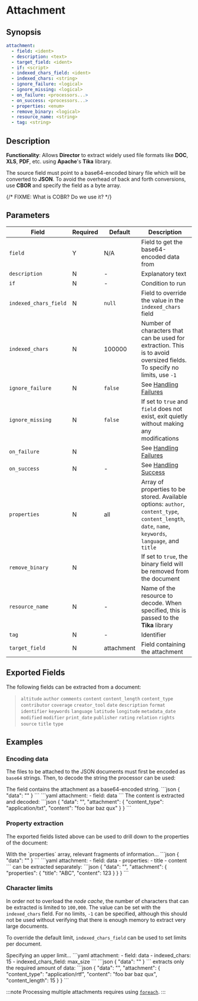 # Attachment

## Synopsis

```yaml {2}
attachment:
  - field: <ident>
  - description: <text>
  - target_field: <ident>
  - if: <script>
  - indexed_chars_field: <ident>
  - indexed_chars: <string>
  - ignore_failure: <logical>
  - ignore_missing: <logical>
  - on_failure: <processors...>
  - on_success: <processors...>
  - properties: <enum>
  - remove_binary: <logical>
  - resource_name: <string>
  - tag: <string>
```

## Description

**Functionality**: Allows **Director** to extract widely used file formats like **DOC**, **XLS**, **PDF**, etc. using **Apache**'s **Tika** library.


The source field must point to a base64-encoded binary file which will be converted to **JSON**. To avoid the overhead of back and forth conversions, use **CBOR** and specify the field as a byte array.

{/* FIXME: What is COBR? Do we use it? */}

## Parameters

|Field|Required|Default|Description|
|---|---|---|---|
|`field`|Y|N/A|Field to get the base64-encoded data from|
|`description`|N|-|Explanatory text|
|`if`|N|-|Condition to run|
|`indexed_chars_field`|N|`null`|Field to override the value in the `indexed_chars` field|
|`indexed_chars`|N|100000|Number of characters that can be used for extraction. This is to avoid oversized fields. To specify no limits, use `-1`|
|`ignore_failure`|N|`false`|See [Handling Failures](../handling-failures.mdx)|
|`ignore_missing`|N|`false`|If set to `true` and `field` does not exist, exit quietly without making any modifications|
|`on_failure`|N||See [Handling Failures](../handling-failures.mdx)|
|`on_success`|N|-|See [Handling Success](../handling-success.mdx)|
|`properties`|N|all|Array of properties to be stored. Available options: `author`, `content_type`, `content_length`, `date`, `name`, `keywords`, `language`, and `title`|
|`remove_binary`|N||If set to `true`, the binary field will be removed from the document|
|`resource_name`|N|-|Name of the resource to decode. When specified, this is passed to the **Tika** library|
|`tag`|N|-|Identifier|
|`target_field`|N|attachment|Field containing the attachment|

## Exported Fields

The following fields can be extracted from a document:

> `altitude` `author` `comments` `content` `content_length` `content_type` `contributor` `coverage` `creator_tool` `date` `description` `format` `identifier` `keywords` `language` `latitude` `longitude` `metadata_date` `modified` `modifier` `print_date` `publisher` `rating` `relation` `rights` `source` `title` `type`

## Examples

### Encoding data

The files to be attached to the JSON documents must first be encoded as `base64` strings. Then, to decode the string the processor can be used:

<ExampleGrid>
	<CommentCol>
    The field contains the attachment as a base64-encoded string.
	</CommentCol>
	<CodeCol>
    ```json
    {
      "data": "<base64-encoded string>"
    }
    ```
    ```yaml
    attachment:
      - field: data
    ```
	</CodeCol>
	<CommentCol>
    The content is extracted and decoded:
	</CommentCol>
	<CodeCol>
    ```json
    {
      "data": "<base64-encoded string>",
      "attachment": {
        "content_type": "application/txt",
        "content": "foo bar baz qux"
      }
    }
    ```
	</CodeCol>
</ExampleGrid>

### Property extraction

The exported fields listed above can be used to drill down to the properties of the document:

<ExampleGrid>
	<CommentCol>
    With the `properties` array, relevant fragments of information...
	</CommentCol>
	<CodeCol>
    ```json
    {
      "data": "<base64-encoded string>"
    }
    ```
    ```yaml
    attachment:
      - field: data
      - properties:
        - title
        - content
    ```
	</CodeCol>
  <CommentCol>
    can be extracted separately:
  </CommentCol>
  <CodeCol>
    ```json
    {
      "data": "<base64-encoded string>",
      "attachment": {
        "properties": {
          "title": "ABC",
          "content": 123
        }
      }
    }
    ```
  </CodeCol>
</ExampleGrid>

### Character limits

In order not to overload the _node cache_, the number of characters that can be extracted is limited to `100,000`. The value can be set with the `indexed_chars` field. For no limits, `-1` can be specified, although this should not be used without verifying that there is enough memory to extract very large documents.

To override the default limit, `indexed_chars_field` can be used to set limits per document.

<ExampleGrid>
  <CommentCol>
    Specifying an upper limit...
  </CommentCol>
  <CodeCol>
    ```yaml
    attachment:
      - field: data
      - indexed_chars: 15
      - indexed_chars_field: max_size
    ```
    ```json
    {
      "data": "<base64-encoded string>"
    }
    ```
</CodeCol>
  <CommentCol>
    extracts only the required amount of data:
  </CommentCol>
  <CodeCol>
    ```json
    {
      "data": "<base64-encoded string>",
      "attachment": {
        "content_type": "application/rtf",
        "content": "foo bar baz qux",
        "content_length": 15
      }
    }
    ```
  </CodeCol>
</ExampleGrid>

:::note
Processing multiple attachments requires using [`foreach`](foreach.mdx).
:::
